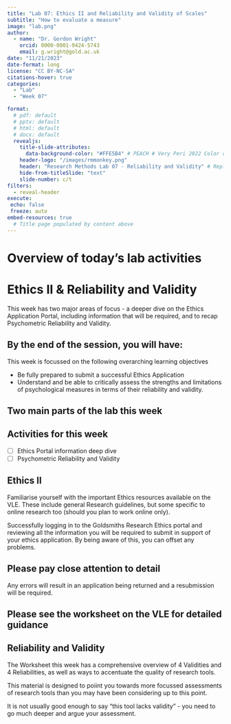 ```yaml
---
title: "Lab 07: Ethics II and Reliability and Validity of Scales"
subtitle: "How to evaluate a measure"
image: "lab.png"
author: 
  - name: "Dr. Gordon Wright"
    orcid: 0000-0001-9424-5743
    email: g.wright@gold.ac.uk
date: "11/21/2023"
date-format: long
license: "CC BY-NC-SA"
citations-hover: true
categories: 
  - "Lab"
  - "Week 07"

format: 
  # pdf: default
  # pptx: default
  # html: default
  # docx: default
  revealjs: 
    title-slide-attributes: 
      data-background-color: "#FFE5B4" # PEACH # Very Peri 2022 Color of the year
    header-logo: "/images/rmmonkey.png"
    header: "Research Methods Lab 07 - Reliability and Validity" # Replace it
    hide-from-titleSlide: "text"
    slide-number: c/t
filters:
  - reveal-header
execute:
 echo: false
 freeze: auto
embed-resources: true
  # Title page populated by content above
---
```


# Overview of today's lab activities

# Ethics II & Reliability and Validity

This week has two major areas of focus - a deeper dive on the Ethics
Application Portal, including information that will be required, and to
recap Psychometric Reliability and Validity.

## By the end of the session, you will have:

This week is focussed on the following overarching learning objectives

::: callout
-   Be fully prepared to submit a successful Ethics Application
-   Understand and be able to critically assess the strengths and
    limitations of psychological measures in terms of their reliability
    and validity.
:::

## Two main parts of the lab this week

::: {.callout-important icon="false"}
## Activities for this week

-   [ ] Ethics Portal information deep dive
-   [ ] Psychometric Reliability and Validity
:::

## Ethics II

Familiarise yourself with the important Ethics resources available on
the VLE. These include general Research guidelines, but some specific to
online research too (should you plan to work online only).

Successfully logging in to the Goldsmiths Research Ethics portal and
reviewing all the information you will be required to submit in support
of your ethics application. By being aware of this, you can offset any
problems.

::: callout-warning
## Please pay close attention to detail

Any errors will result in an application being returned and a
resubmission will be required.
:::

## Please see the worksheet on the VLE for detailed guidance

## Reliability and Validity

The Worksheet this week has a comprehensive overview of 4 Validities and
4 Reliabilities, as well as ways to accentuate the quality of research
tools.

This material is designed to poiint you towards more focussed
assessments of research tools than you may have been considering up to
this point.

It is not usually good enough to say "this tool lacks validity" - you
need to go much deeper and argue your assessment.
